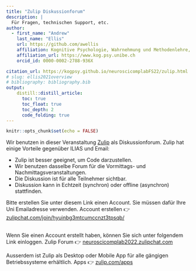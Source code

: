 ```yaml
---
title: "Zulip Diskussionforum"
description: |
  Für Fragen, technischen Support, etc.
author:
  - first_name: "Andrew"
    last_name: "Ellis"
    url: https://github.com/awellis
    affiliation: Kognitive Psychologie, Wahrnehmung und Methodenlehre, Universität Bern 
    affiliation_url: https://www.kog.psy.unibe.ch
    orcid_id: 0000-0002-2788-936X

citation_url: https://kogpsy.github.io/neuroscicomplabFS22/zulip.html
# slug: ellis2021overview
# bibliography: bibliography.bib
output: 
    distill::distill_article:
      toc: true
      toc_float: true
      toc_depth: 2
      code_folding: true
---
```


```r
knitr::opts_chunk$set(echo = FALSE)
```



Wir benutzen in dieser Veranstaltung [Zulip](https://neuroscicomplab2022.zulipchat.com/) als Diskussionforum. Zulip hat einige Vorteile gegenüber ILIAS und Email:

- Zulip ist besser geeignet, um Code darzustellen.
- Wir benutzen dasselbe Forum für die Vormittags- und Nachmittagsveranstaltungen.
- Die Diskussion ist für alle Teilnehmer sichtbar. 
- Diskussion kann in Echtzeit (synchron) oder offline (asynchron) stattfinden.

Bitte erstellen Sie unter diesem Link einen Account. Sie müssen dafür Ihre Uni Emailadresse verwenden.
Account erstellen 👉 [zulipchat.com/join/hyuinbg3mtcumccnzt3tpsqb/](https://neuroscicomplab2022.zulipchat.com/join/hyuinbg3mtcumccnzt3tpsqb/)

<br>
Wenn Sie einen Account erstellt haben, können Sie sich unter folgendem Link einloggen.
Zulip Forum 👉 [neuroscicomplab2022.zulipchat.com](https://neuroscicomplab2022.zulipchat.com/")

Ausserdem ist Zulip als Desktop oder Mobile App für alle gängigen Betriebssysteme erhältlich.
Apps 👉 [zulip.com/apps](https://zulip.com/apps/)
